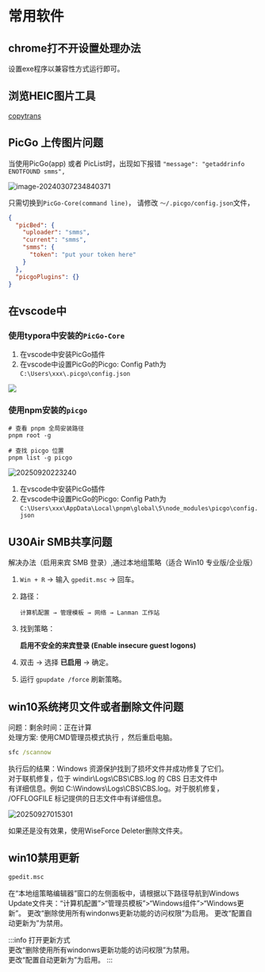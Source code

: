 # 常用软件


## chrome打不开设置处理办法

设置exe程序以兼容性方式运行即可。


## 浏览HEIC图片工具

[copytrans](https://copytrans.studio/copytrans-heic-is-now-part-of-copytrans-studio/)



## PicGo 上传图片问题

当使用PicGo(app) 或者 PicList时，出现如下报错 `"message": "getaddrinfo ENOTFOUND smms",` 

![image-20240307234840371](https://s2.loli.net/2024/03/07/wNRUFiyEqLblzJv.png)



只需切换到`PicGo-Core(command line)`， 请修改 `～/.picgo/config.json`文件，

```json
{
  "picBed": {
    "uploader": "smms",
    "current": "smms",
	"smms": {
      "token": "put your token here"
    }
  },
  "picgoPlugins": {}
}
```

## 在vscode中

### 使用typora中安装的`PicGo-Core`

1. 在vscode中安装PicGo插件
2. 在vscode中设置PicGo的Picgo: Config Path为 `C:\Users\xxx\.picgo\config.json`

![](https://s2.loli.net/2025/09/20/s8rYEGoZlyJe3US.png)

### 使用npm安装的`picgo`

```shell
# 查看 pnpm 全局安装路径
pnpm root -g

# 查找 picgo 位置
pnpm list -g picgo
```

![20250920223240](https://s2.loli.net/2025/09/20/aW4mJGQHipP6o2e.png)

1. 在vscode中安装PicGo插件
2. 在vscode中设置PicGo的Picgo: Config Path为 `C:\Users\xxx\AppData\Local\pnpm\global\5\node_modules\picgo\config.json`


##  U30Air SMB共享问题

解决办法（启用来宾 SMB 登录）,通过本地组策略（适合 Win10 专业版/企业版）

1. `Win + R` → 输入 `gpedit.msc` → 回车。
2. 路径：
    
    ```
    计算机配置 → 管理模板 → 网络 → Lanman 工作站
    
    ```
    
3. 找到策略：
    
    **启用不安全的来宾登录 (Enable insecure guest logons)**
    
4. 双击 → 选择 **已启用** → 确定。
5. 运行 `gpupdate /force` 刷新策略。


## win10系统拷贝文件或者删除文件问题

问题：剩余时间：正在计算  <br/>
处理方案: 使用CMD管理员模式执行 ，然后重启电脑。
```cmd
sfc /scannow
```

执行后的结果：Windows 资源保护找到了损坏文件并成功修复了它们。<br/>
对于联机修复，位于 windir\Logs\CBS\CBS.log 的 CBS 日志文件中<br/>
有详细信息。例如 C:\Windows\Logs\CBS\CBS.log。对于脱机修复，<br/>
/OFFLOGFILE 标记提供的日志文件中有详细信息。

![20250927015301](https://s2.loli.net/2025/09/27/p5vbtsFy1wqANcz.png)

如果还是没有效果，使用WiseForce Deleter删除文件夹。

## win10禁用更新

```cmd
gpedit.msc
```

在“本地组策略编辑器”窗口的左侧面板中，请根据以下路径导航到Windows Update文件夹：“计算机配置”>“管理员模板”>“Windows组件”>“Windows更新”。
更改“删除使用所有windonws更新功能的访问权限”为启用。
更改“配置自动更新为”为禁用。

:::info
打开更新方式 <br/>
更改“删除使用所有windonws更新功能的访问权限”为禁用。<br/>
更改“配置自动更新为”为启用。
:::


<TailProtocal />
